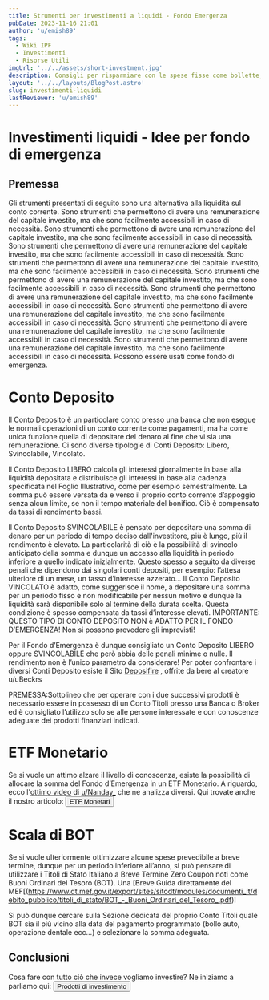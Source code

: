 ```yaml
---
title: Strumenti per investimenti a liquidi - Fondo Emergenza
pubDate: 2023-11-16 21:01
author: 'u/emish89'
tags:
  - Wiki IPF
  - Investimenti
  - Risorse Utili
imgUrl: '../../assets/short-investment.jpg'
description: Consigli per risparmiare con le spese fisse come bollette, assicurazioni auto, etc
layout: '../../layouts/BlogPost.astro'
slug: investimenti-liquidi
lastReviewer: 'u/emish89'
---
```


# **Investimenti liquidi - Idee per fondo di emergenza**

## **Premessa**
Gli strumenti presentati di seguito sono una alternativa alla liquidità sul conto corrente. Sono strumenti che permettono di avere una remunerazione del capitale investito, ma che sono facilmente accessibili in caso di necessità. Sono strumenti che permettono di avere una remunerazione del capitale investito, ma che sono facilmente accessibili in caso di necessità. Sono strumenti che permettono di avere una remunerazione del capitale investito, ma che sono facilmente accessibili in caso di necessità. Sono strumenti che permettono di avere una remunerazione del capitale investito, ma che sono facilmente accessibili in caso di necessità. Sono strumenti che permettono di avere una remunerazione del capitale investito, ma che sono facilmente accessibili in caso di necessità. Sono strumenti che permettono di avere una remunerazione del capitale investito, ma che sono facilmente accessibili in caso di necessità. Sono strumenti che permettono di avere una remunerazione del capitale investito, ma che sono facilmente accessibili in caso di necessità. Sono strumenti che permettono di avere una remunerazione del capitale investito, ma che sono facilmente accessibili in caso di necessità. 
Sono strumenti che permettono di avere una remunerazione del capitale investito, ma che sono facilmente accessibili in caso di necessità.
Possono essere usati come fondo di emergenza.

# Conto Deposito

Il Conto Deposito è un particolare conto presso una banca che non esegue le normali operazioni di un conto corrente come pagamenti, ma ha come unica funzione quella di depositare del denaro al fine che vi sia una remunerazione. Ci sono diverse tipologie di Conti Deposito: Libero, Svincolabile, Vincolato.

Il Conto Deposito LIBERO calcola gli interessi giornalmente in base alla liquidità depositata e distribuisce gli interessi in base alla cadenza specificata nel Foglio Illustrativo, come per esempio semestralmente. La somma può essere versata da e verso il proprio conto corrente d’appoggio senza alcun limite, se non il tempo materiale del bonifico. Ciò è compensato da tassi di rendimento bassi.

Il Conto Deposito SVINCOLABILE è pensato per depositare una somma di denaro per un periodo di tempo deciso dall'investitore, più è lungo, più il rendimento è elevato. La particolarità di ciò è la possibilità di svincolo anticipato della somma e dunque un accesso alla liquidità in periodo inferiore a quello indicato inizialmente. Questo spesso a seguito da diverse penali che dipendono dai singolari conti depositi, per esempio: l’attesa ulteriore di un mese, un tasso d’interesse azzerato…
Il Conto Deposito VINCOLATO è adatto, come suggerisce il nome, a depositare una somma per un periodo fisso e non modificabile per nessun motivo e dunque la liquidità sarà disponibile solo al termine della durata scelta. Questa condizione è spesso compensata da tassi d’interesse elevati. IMPORTANTE: QUESTO TIPO DI CONTO DEPOSITO NON è ADATTO PER IL FONDO D’EMERGENZA! Non si possono prevedere gli imprevisti!

Per il Fondo d’Emergenza è dunque consigliato un Conto Deposito LIBERO oppure SVINCOLABILE che però abbia delle penali minime o nulle. Il rendimento non è l’unico parametro da considerare! Per poter confrontare i diversi Conti Deposito esiste il Sito [Deposifire](https://deposifire.com/) , offrite da bere al creatore u/uBeckrs

PREMESSA:Sottolineo che per operare con i due successivi prodotti è necessario essere in possesso di un Conto Titoli presso una Banca o Broker ed è consigliato l’utilizzo solo se alle persone interessate e con conoscenze adeguate dei prodotti finanziari indicati.

# ETF Monetario

Se si vuole un attimo alzare il livello di conoscenza, esiste la possibilità di allocare la somma del Fondo d’Emergenza in un ETF Monetario. 
A riguardo, ecco l'[ottimo video](https://youtu.be/8YYqoSCZ1Yo?feature=shared) di <a href='https://reddit.com/u/Nanday_'>u/Nanday_</a> che ne analizza diversi.
Qui trovate anche il nostro articolo: 
    <a href='/blog/etf-monetari'>
          <button className='brutal-btn px-10 sanchez p-2' name='button'>
              <span>ETF Monetari</span>
              </button>
          </a>

# Scala di BOT

Se si vuole ulteriormente ottimizzare alcune spese prevedibile a breve termine, dunque per un periodo inferiore all’anno, 
si può pensare di utilizzare i Titoli di Stato Italiano a Breve Termine Zero Coupon noti come Buoni Ordinari del Tesoro (BOT). 
Una [Breve Guida direttamente del MEF[(https://www.dt.mef.gov.it/export/sites/sitodt/modules/documenti_it/debito_pubblico/titoli_di_stato/BOT_-_Buoni_Ordinari_del_Tesoro_.pdf)! 

Si può dunque cercare sulla Sezione dedicata del proprio Conto Titoli quale BOT sia il più vicino alla data 
del pagamento programmato (bollo auto, operazione dentale ecc…) e selezionare la somma adeguata.

## Conclusioni

Cosa fare con tutto ciò che invece vogliamo investire? Ne iniziamo a parliamo qui:
    <a href='/blog/prodotti-di-investimento'>
          <button className='brutal-btn px-10 sanchez p-2' name='button'>
              <span>Prodotti di investimento</span>
              </button>
          </a>